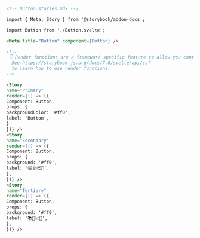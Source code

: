 ```md
<!-- Button.stories.mdx -->

import { Meta, Story } from '@storybook/addon-docs';

import Button from './Button.svelte';

<Meta title="Button" component={Button} />

<!--
 👇 Render functions are a framework specific feature to allow you control on how the component renders.
  See https://storybook.js.org/docs/7.0/svelte/api/csf
  to learn how to use render functions.
-->

<Story
name="Primary"
render={() => ({
Component: Button,
props: {
backgroundColor: '#ff0',
label: 'Button',
}
})} />
<Story
name="Secondary"
render={() => ({
Component: Button,
props: {
background: '#ff0',
label: '😄👍😍💯',
},
})} />
<Story
name="Tertiary"
render={() => ({
Component: Button,
props: {
background: '#ff0',
label: '📚📕📈🤓',
},
})} />
```
